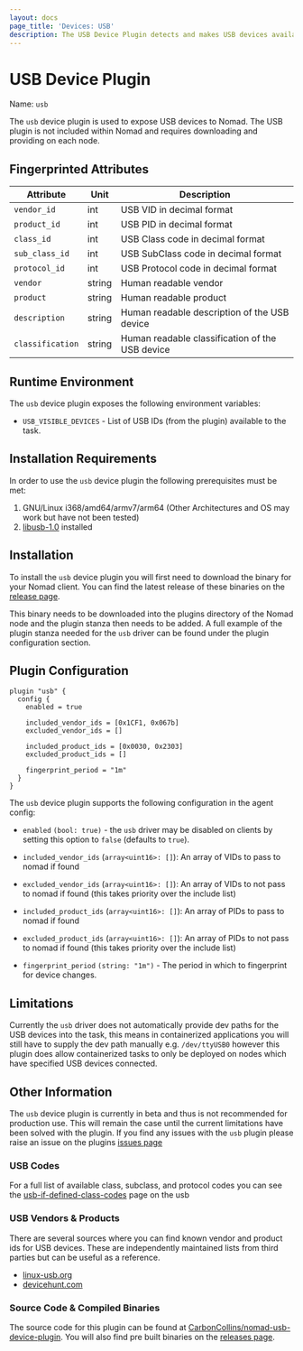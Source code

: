 ```yaml
---
layout: docs
page_title: 'Devices: USB'
description: The USB Device Plugin detects and makes USB devices available to tasks
---
```


# USB Device Plugin

Name: `usb`

The `usb` device plugin is used to expose USB devices to Nomad. The USB plugin
is not included within Nomad and requires downloading and providing on each
node.

## Fingerprinted Attributes

| Attribute        | Unit   | Description                                     |
| ---------------- | ------ | ----------------------------------------------- |
| `vendor_id`      | int    | USB VID in decimal format                       |
| `product_id`     | int    | USB PID in decimal format                       |
| `class_id`       | int    | USB Class code in decimal format                |
| `sub_class_id`   | int    | USB SubClass code in decimal format             |
| `protocol_id`    | int    | USB Protocol code in decimal format             |
| `vendor`         | string | Human readable vendor                           |
| `product`        | string | Human readable product                          |
| `description`    | string | Human readable description of the USB device    |
| `classification` | string | Human readable classification of the USB device |

## Runtime Environment

The `usb` device plugin exposes the following environment variables:

- `USB_VISIBLE_DEVICES` - List of USB IDs (from the plugin) available to the task.

## Installation Requirements

In order to use the `usb` device plugin the following prerequisites must be
met:

1. GNU/Linux i368/amd64/armv7/arm64 (Other Architectures and OS may work but
   have not been tested)
1. [libusb-1.0](https://github.com/libusb/libusb/wiki) installed

## Installation

To install the `usb` device plugin you will first need to download the binary
for your Nomad client. You can find the latest release of these binaries on
the [release
page](https://gitlab.com/CarbonCollins/nomad-usb-device-plugin/-/releases).

This binary needs to be downloaded into the plugins directory of the Nomad
node and the plugin stanza then needs to be added. A full example of the
plugin stanza needed for the `usb` driver can be found under the plugin
configuration section.

## Plugin Configuration

```hcl
plugin "usb" {
  config {
    enabled = true

    included_vendor_ids = [0x1CF1, 0x067b]
    excluded_vendor_ids = []

    included_product_ids = [0x0030, 0x2303]
    excluded_product_ids = []

    fingerprint_period = "1m"
  }
}
```

The `usb` device plugin supports the following configuration in the agent config:

- `enabled` `(bool: true)` - the `usb` driver may be disabled on clients by
  setting this option to `false` (defaults to `true`).

- `included_vendor_ids` (`array<uint16>: []`): An array of VIDs to pass to
  nomad if found

- `excluded_vendor_ids` (`array<uint16>: []`): An array of VIDs to not pass to
  nomad if found (this takes priority over the include list)

- `included_product_ids` (`array<uint16>: []`): An array of PIDs to pass to
  nomad if found

- `excluded_product_ids` (`array<uint16>: []`): An array of PIDs to not pass
  to nomad if found (this takes priority over the include list)

- `fingerprint_period` `(string: "1m")` - The period in which to fingerprint
  for device changes.

## Limitations

Currently the `usb` driver does not automatically provide dev paths for the
USB devices into the task, this means in containerized applications you will
still have to supply the dev path manually e.g. `/dev/ttyUSB0` however this
plugin does allow containerized tasks to only be deployed on nodes which have
specified USB devices connected.

## Other Information

The `usb` device plugin is currently in beta and thus is not recommended for
production use. This will remain the case until the current limitations have
been solved with the plugin. If you find any issues with the `usb` plugin
please raise an issue on the plugins [issues
page](https://gitlab.com/CarbonCollins/nomad-usb-device-plugin/-/issues/new?issue)

### USB Codes

For a full list of available class, subclass, and protocol codes you can see
the [usb-if-defined-class-codes](https://www.usb.org/defined-class-codes) page
on the usb

### USB Vendors & Products

There are several sources where you can find known vendor and product ids for
USB devices. These are independently maintained lists from third parties but
can be useful as a reference.

- [linux-usb.org](http://www.linux-usb.org/)
- [devicehunt.com](https://devicehunt.com/all-usb-vendors)

### Source Code & Compiled Binaries

The source code for this plugin can be found at
[CarbonCollins/nomad-usb-device-plugin](https://gitlab.com/CarbonCollins/nomad-usb-device-plugin). You
will also find pre built binaries on the [releases
page](https://gitlab.com/CarbonCollins/nomad-usb-device-plugin/-/releases).
